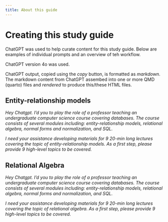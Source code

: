 ```yaml
---
title: About this guide
---
```


# Creating this study guide

ChatGPT was used to help curate content for this study guide.  Below are examples of individual prompts and an overview of teh workflow.

ChatGPT version 4o was used.

ChatGPT output, copied using the *copy* button, is formatted as *markdown*.  The markdown content from ChatGPT assembed into one or more QMD (quarto) files and *rendered* to produce this/these HTML files.

## Entity-relationship models

*Hey Chatgpt.  I'd you to play the role of a professor teaching an undergraduate computer science course covering databases.  The course consists of several modules including: entity-relationship models, relational algebra, normal forms and normalization, and SQL.*

*I need your assistance developing materials for 9 20-min long lectures covering the topic of entity-relationship models. As a first step, please provide 9 high-level topics to be covered.*

## Relational Algebra

*Hey Chatgpt.  I'd you to play the role of a professor teaching an undergraduate computer science course covering databases.  The course consists of several modules including: entity-relationship models, relational algebra, normal forms and normalization, and SQL.*

*I need your assistance developing materials for 9 20-min long lectures covering the topic of relational algebra. As a first step, please provide 9 high-level topics to be covered.*



